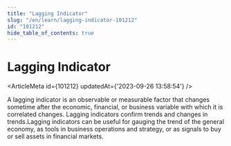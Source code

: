 ```yaml
---
title: "Lagging Indicator"
slug: "/en/learn/lagging-indicator-101212"
id: "101212"
hide_table_of_contents: true
---
```



# Lagging Indicator

<ArticleMeta id={101212} updatedAt={'2023-09-26 13:58:54'} />
<div className='border-solid border-b border-t-0 my-4 border-[var(--ifm-color-gray-300)]' />

A lagging indicator is an observable or measurable factor that changes sometime after the economic, financial, or business variable with which it is correlated changes. Lagging indicators confirm trends and changes in trends.Lagging indicators can be useful for gauging the trend of the general economy, as tools in business operations and strategy, or as signals to buy or sell assets in financial markets.
